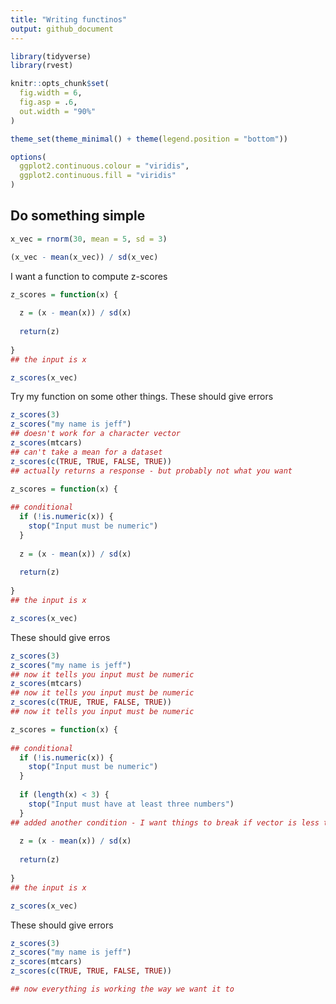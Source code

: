 ```yaml
---
title: "Writing functinos"
output: github_document
---
```


```r
library(tidyverse)
library(rvest)

knitr::opts_chunk$set(
  fig.width = 6,
  fig.asp = .6,
  out.width = "90%"
)

theme_set(theme_minimal() + theme(legend.position = "bottom"))

options(
  ggplot2.continuous.colour = "viridis",
  ggplot2.continuous.fill = "viridis"
)
```

## Do something simple

```r
x_vec = rnorm(30, mean = 5, sd = 3)

(x_vec - mean(x_vec)) / sd(x_vec)
```

I want a function to compute z-scores

```r
z_scores = function(x) {
  
  z = (x - mean(x)) / sd(x)
  
  return(z)
  
}
## the input is x

z_scores(x_vec)
```

Try my function on some other things.  These should give errors

```r
z_scores(3)
z_scores("my name is jeff")
## doesn't work for a character vector
z_scores(mtcars)
## can't take a mean for a dataset
z_scores(c(TRUE, TRUE, FALSE, TRUE))
## actually returns a response - but probably not what you want
```

```r
z_scores = function(x) {
  
## conditional
  if (!is.numeric(x)) {
    stop("Input must be numeric")
  }
  
  z = (x - mean(x)) / sd(x)
  
  return(z)
  
}
## the input is x

z_scores(x_vec)
```

These should give erros

```r
z_scores(3)
z_scores("my name is jeff")
## now it tells you input must be numeric
z_scores(mtcars)
## now it tells you input must be numeric
z_scores(c(TRUE, TRUE, FALSE, TRUE))
## now it tells you input must be numeric
```

```r
z_scores = function(x) {
  
## conditional
  if (!is.numeric(x)) {
    stop("Input must be numeric")
  }
  
  if (length(x) < 3) {
    stop("Input must have at least three numbers")
  }
## added another condition - I want things to break if vector is less than 3 numbers
  
  z = (x - mean(x)) / sd(x)
  
  return(z)
  
}
## the input is x

z_scores(x_vec)
```

These should give errors

```r
z_scores(3)
z_scores("my name is jeff")
z_scores(mtcars)
z_scores(c(TRUE, TRUE, FALSE, TRUE))

## now everything is working the way we want it to
```

